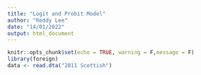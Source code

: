 ```yaml
---
title: "Logit and Probit Model"
author: "Reddy Lee"
date: "14/01/2022"
output: html_document
---
```


```r
knitr::opts_chunk$set(echo = TRUE, warning = F,message = F)
library(foreign)
data <- read.dta("2011 Scottish")
```

